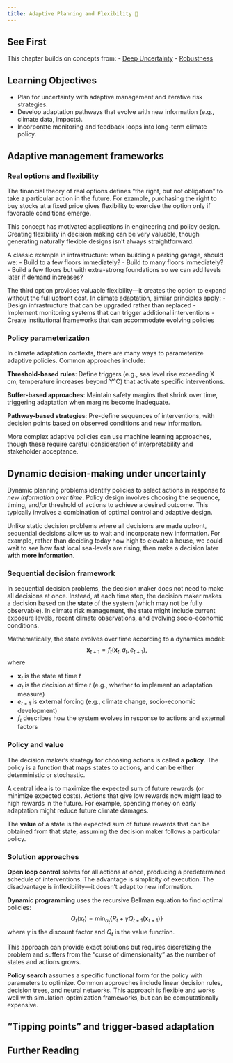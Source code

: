 ```yaml
---
title: Adaptive Planning and Flexibility 🚧
---
```


## See First {.unnumbered}

This chapter builds on concepts from:
- [Deep Uncertainty](/chapters/risk/deep-uncertainty.qmd)
- [Robustness](/chapters/risk/robustness.qmd)

## Learning Objectives {.unnumbered}

- Plan for uncertainty with adaptive management and iterative risk strategies.
- Develop adaptation pathways that evolve with new information (e.g., climate data, impacts).
- Incorporate monitoring and feedback loops into long-term climate policy.

## Adaptive management frameworks

### Real options and flexibility

The financial theory of real options defines "the right, but not obligation" to take a particular action in the future.
For example, purchasing the right to buy stocks at a fixed price gives flexibility to exercise the option only if favorable conditions emerge.

This concept has motivated applications in engineering and policy design.
Creating flexibility in decision making can be very valuable, though generating naturally flexible designs isn't always straightforward.

A classic example in infrastructure: when building a parking garage, should we:
- Build to a few floors immediately?
- Build to many floors immediately?
- Build a few floors but with extra-strong foundations so we can add levels later if demand increases?

The third option provides valuable flexibility—it creates the option to expand without the full upfront cost.
In climate adaptation, similar principles apply:
- Design infrastructure that can be upgraded rather than replaced
- Implement monitoring systems that can trigger additional interventions
- Create institutional frameworks that can accommodate evolving policies

### Policy parameterization

In climate adaptation contexts, there are many ways to parameterize adaptive policies.
Common approaches include:

**Threshold-based rules**: Define triggers (e.g., sea level rise exceeding X cm, temperature increases beyond Y°C) that activate specific interventions.

**Buffer-based approaches**: Maintain safety margins that shrink over time, triggering adaptation when margins become inadequate.

**Pathway-based strategies**: Pre-define sequences of interventions, with decision points based on observed conditions and new information.

More complex adaptive policies can use machine learning approaches, though these require careful consideration of interpretability and stakeholder acceptance.

## Dynamic decision-making under uncertainty

Dynamic planning problems identify policies to select actions in response _to new information over time_.
Policy design involves choosing the sequence, timing, and/or threshold of actions to achieve a desired outcome.
This typically involves a combination of optimal control and adaptive design.

Unlike static decision problems where all decisions are made upfront, sequential decisions allow us to wait and incorporate new information.
For example, rather than deciding today how high to elevate a house, we could wait to see how fast local sea-levels are rising, then make a decision later **with more information**.

### Sequential decision framework

In sequential decision problems, the decision maker does not need to make all decisions at once.
Instead, at each time step, the decision maker makes a decision based on the **state** of the system (which may not be fully observable).
In climate risk management, the state might include current exposure levels, recent climate observations, and evolving socio-economic conditions.

Mathematically, the state evolves over time according to a dynamics model:
$$
\mathbf{x}_{t+1} = f_t(\mathbf{x}_t, a_t, e_{t+1}),
$$
where

- $\mathbf{x}_t$ is the state at time $t$
- $a_t$ is the decision at time $t$ (e.g., whether to implement an adaptation measure)
- $e_{t+1}$ is external forcing (e.g., climate change, socio-economic development)  
- $f_t$ describes how the system evolves in response to actions and external factors

### Policy and value

The decision maker's strategy for choosing actions is called a **policy**.
The policy is a function that maps states to actions, and can be either deterministic or stochastic.

A central idea is to maximize the expected sum of future rewards (or minimize expected costs).
Actions that give low rewards now might lead to high rewards in the future.
For example, spending money on early adaptation might reduce future climate damages.

The **value** of a state is the expected sum of future rewards that can be obtained from that state, assuming the decision maker follows a particular policy.

### Solution approaches

**Open loop control** solves for all actions at once, producing a predetermined schedule of interventions.
The advantage is simplicity of execution.
The disadvantage is inflexibility—it doesn't adapt to new information.

**Dynamic programming** uses the recursive Bellman equation to find optimal policies:
$$
Q_t(\mathbf{x}_t) = \min_{a_t} \left\{ R_t + \gamma Q_{t+1} (\mathbf{x}_{t+1}) \right\}
$$
where $\gamma$ is the discount factor and $Q_t$ is the value function.

This approach can provide exact solutions but requires discretizing the problem and suffers from the "curse of dimensionality" as the number of states and actions grows.

**Policy search** assumes a specific functional form for the policy with parameters to optimize.
Common approaches include linear decision rules, decision trees, and neural networks.
This approach is flexible and works well with simulation-optimization frameworks, but can be computationally expensive.

## "Tipping points" and trigger-based adaptation

## Further Reading {.unnumbered}